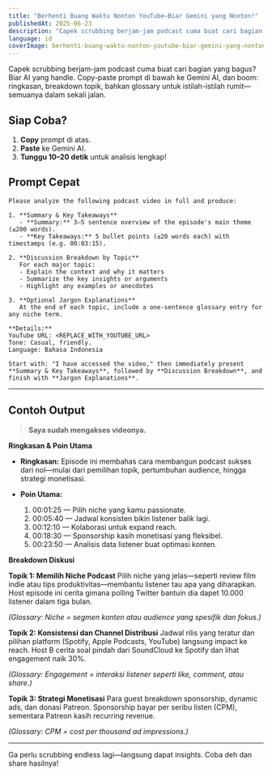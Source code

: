```yaml
---
title: "Berhenti Buang Waktu Nonton YouTube—Biar Gemini yang Nonton!"
publishedAt: 2025-06-23
description: "Capek scrubbing berjam-jam podcast cuma buat cari bagian yang bagus? Biar AI yang handle. Copy-paste prompt di bawah ke Gemini AI, dan boom: ringkasan, breakdown topik, bahkan glossary untuk istilah-istilah rumit—semuanya dalam sekali jalan."
language: id
coverImage: berhenti-buang-waktu-nonton-youtube-biar-gemini-yang-nonton.png
---
```


Capek scrubbing berjam-jam podcast cuma buat cari bagian yang bagus? Biar AI yang handle. Copy-paste prompt di bawah ke Gemini AI, dan boom: ringkasan, breakdown topik, bahkan glossary untuk istilah-istilah rumit—semuanya dalam sekali jalan.


## Siap Coba?

1. **Copy** prompt di atas.
2. **Paste** ke Gemini AI.
3. **Tunggu 10–20 detik** untuk analisis lengkap!

## Prompt Cepat


```text
Please analyze the following podcast video in full and produce:

1. **Summary & Key Takeaways**  
   - **Summary:** 3–5 sentence overview of the episode's main theme (≤200 words).  
   - **Key Takeaways:** 5 bullet points (≤20 words each) with timestamps (e.g. 00:03:15).

2. **Discussion Breakdown by Topic**  
   For each major topic:  
   - Explain the context and why it matters  
   - Summarize the key insights or arguments  
   - Highlight any examples or anecdotes

3. **Optional Jargon Explanations**  
   At the end of each topic, include a one-sentence glossary entry for any niche term.

**Details:**  
YouTube URL: <REPLACE_WITH_YOUTUBE_URL>
Tone: Casual, friendly.  
Language: Bahasa Indonesia

Start with: "I have accessed the video," then immediately present **Summary & Key Takeaways**, followed by **Discussion Breakdown**, and finish with **Jargon Explanations**.
```

---

## Contoh Output

> **Saya sudah mengakses videonya.**

**Ringkasan & Poin Utama**

* **Ringkasan:** Episode ini membahas cara membangun podcast sukses dari nol—mulai dari pemilihan topik, pertumbuhan audience, hingga strategi monetisasi.
* **Poin Utama:**

  1. 00:01:25 — Pilih niche yang kamu passionate.
  2. 00:05:40 — Jadwal konsisten bikin listener balik lagi.
  3. 00:12:10 — Kolaborasi untuk expand reach.
  4. 00:18:30 — Sponsorship kasih monetisasi yang fleksibel.
  5. 00:23:50 — Analisis data listener buat optimasi konten.

**Breakdown Diskusi**

**Topik 1: Memilih Niche Podcast**
Pilih niche yang jelas—seperti review film indie atau tips produktivitas—membantu listener tau apa yang diharapkan. Host episode ini cerita gimana polling Twitter bantuin dia dapet 10.000 listener dalam tiga bulan.

*(Glossary: Niche = segmen konten atau audience yang spesifik dan fokus.)*

**Topik 2: Konsistensi dan Channel Distribusi**
Jadwal rilis yang teratur dan pilihan platform (Spotify, Apple Podcasts, YouTube) langsung impact ke reach. Host B cerita soal pindah dari SoundCloud ke Spotify dan lihat engagement naik 30%.

*(Glossary: Engagement = interaksi listener seperti like, comment, atau share.)*

**Topik 3: Strategi Monetisasi**
Para guest breakdown sponsorship, dynamic ads, dan donasi Patreon. Sponsorship bayar per seribu listen (CPM), sementara Patreon kasih recurring revenue.

*(Glossary: CPM = cost per thousand ad impressions.)*

---

Ga perlu scrubbing endless lagi—langsung dapat insights. Coba deh dan share hasilnya! 